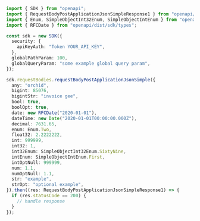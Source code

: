```typescript showLineNumbers copy filename="Request Body Post Application Json Simple usage example"
import { SDK } from "openapi";
import { RequestBodyPostApplicationJsonSimpleResponse1 } from "openapi/dist/sdk/models/operations";
import { Enum, SimpleObjectInt32Enum, SimpleObjectIntEnum } from "openapi/dist/sdk/models/shared";
import { RFCDate } from "openapi/dist/sdk/types";

const sdk = new SDK({
  security: {
    apiKeyAuth: "Token YOUR_API_KEY",
  },
  globalPathParam: 100,
  globalQueryParam: "some example global query param",
});

sdk.requestBodies.requestBodyPostApplicationJsonSimple({
  any: "orchid",
  bigint: 85076,
  bigintStr: "invoice gee",
  bool: true,
  boolOpt: true,
  date: new RFCDate("2020-01-01"),
  dateTime: new Date("2020-01-01T00:00:00.000Z"),
  decimal: 7631.65,
  enum: Enum.Two,
  float32: 2.2222222,
  int: 999999,
  int32: 1,
  int32Enum: SimpleObjectInt32Enum.SixtyNine,
  intEnum: SimpleObjectIntEnum.First,
  intOptNull: 999999,
  num: 1.1,
  numOptNull: 1.1,
  str: "example",
  strOpt: "optional example",
}).then((res: RequestBodyPostApplicationJsonSimpleResponse1) => {
  if (res.statusCode == 200) {
    // handle response
  }
});
```
